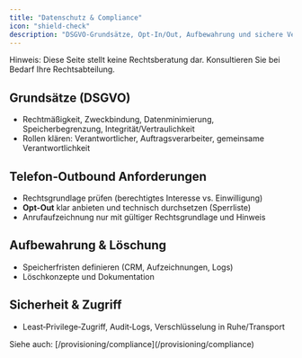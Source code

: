 ```yaml
---
title: "Datenschutz & Compliance"
icon: "shield-check"
description: "DSGVO‑Grundsätze, Opt‑In/Out, Aufbewahrung und sichere Verarbeitung bei Telefon‑Outbound"
---
```


<Warning>
Hinweis: Diese Seite stellt keine Rechtsberatung dar. Konsultieren Sie bei Bedarf Ihre Rechtsabteilung.
</Warning>

## Grundsätze (DSGVO)
- Rechtmäßigkeit, Zweckbindung, Datenminimierung, Speicherbegrenzung, Integrität/Vertraulichkeit
- Rollen klären: Verantwortlicher, Auftragsverarbeiter, gemeinsame Verantwortlichkeit

## Telefon‑Outbound Anforderungen
- Rechtsgrundlage prüfen (berechtigtes Interesse vs. Einwilligung)
- **Opt‑Out** klar anbieten und technisch durchsetzen (Sperrliste)
- Anrufaufzeichnung nur mit gültiger Rechtsgrundlage und Hinweis

## Aufbewahrung & Löschung
- Speicherfristen definieren (CRM, Aufzeichnungen, Logs)
- Löschkonzepte und Dokumentation

## Sicherheit & Zugriff
- Least‑Privilege‑Zugriff, Audit‑Logs, Verschlüsselung in Ruhe/Transport

<Info>
Siehe auch: [/provisioning/compliance](/provisioning/compliance)
</Info>
